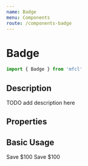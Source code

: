 ```yaml
---
name: Badge
menu: Components
route: /components-badge
---
```



# Badge

```javascript
import { Badge } from 'mfcl'
```

## Description

TODO add description here

## Properties

<Props of={Badge} />

## Basic Usage

<Playground>
  <div style={{ display: 'flex' }}>
    <Badge>Save $100</Badge>
    <span style={{ paddingRight: '5px' }} />
    <Badge white>Save $100</Badge>
  </div>
</Playground>
